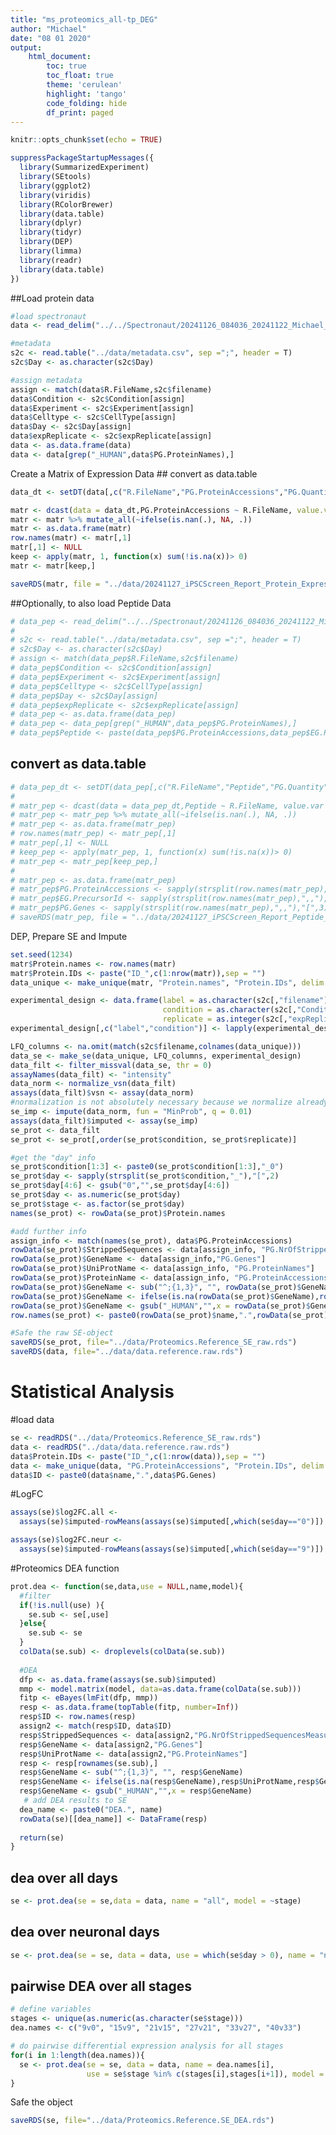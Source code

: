 ```yaml
---
title: "ms_proteomics_all-tp_DEG"
author: "Michael"
date: "08 01 2020"
output: 
    html_document:
        toc: true
        toc_float: true
        theme: 'cerulean'
        highlight: 'tango'
        code_folding: hide
        df_print: paged
---
```


<style>
  .main-container {
    max-width: 1500px !important;
  }
</style>

```r
knitr::opts_chunk$set(echo = TRUE)
```

```r
suppressPackageStartupMessages({
  library(SummarizedExperiment)
  library(SEtools)
  library(ggplot2)
  library(viridis)
  library(RColorBrewer)
  library(data.table)
  library(dplyr)
  library(tidyr)
  library(DEP)
  library(limma)
  library(readr)
  library(data.table)
})
```


##Load protein data
```r
#load spectronaut
data <- read_delim("../../Spectronaut/20241126_084036_20241122_Michael_referenceprot/20241127_135223_20241122_Michael_referenceprot_Report.tsv",delim = "\t",escape_double = FALSE, trim_ws = TRUE)

#metadata
s2c <- read.table("../data/metadata.csv", sep =";", header = T)
s2c$Day <- as.character(s2c$Day)

#assign metadata
assign <- match(data$R.FileName,s2c$filename)
data$Condition <- s2c$Condition[assign]
data$Experiment <- s2c$Experiment[assign]
data$Celltype <- s2c$CellType[assign]
data$Day <- s2c$Day[assign]
data$expReplicate <- s2c$expReplicate[assign]
data <- as.data.frame(data)
data <- data[grep("_HUMAN",data$PG.ProteinNames),]
```

Create a Matrix of Expression Data
## convert as data.table
```r
data_dt <- setDT(data[,c("R.FileName","PG.ProteinAccessions","PG.Quantity")])

matr <- dcast(data = data_dt,PG.ProteinAccessions ~ R.FileName, value.var = c("PG.Quantity")) 
matr <- matr %>% mutate_all(~ifelse(is.nan(.), NA, .))
matr <- as.data.frame(matr)
row.names(matr) <- matr[,1]
matr[,1] <- NULL
keep <- apply(matr, 1, function(x) sum(!is.na(x))> 0)
matr <- matr[keep,]

saveRDS(matr, file = "../data/20241127_iPSCScreen_Report_Protein_Expression_Matrix.rds")
```


##################
##Optionally, to also load Peptide Data
```r
# data_pep <- read_delim("../../Spectronaut/20241126_084036_20241122_Michael_referenceprot/20241127_135223_20241122_Michael_referenceprot_Report_Peptide.tsv",delim = "\t",escape_double = FALSE, trim_ws = TRUE)
# 
# s2c <- read.table("../data/metadata.csv", sep =";", header = T)
# s2c$Day <- as.character(s2c$Day)
# assign <- match(data_pep$R.FileName,s2c$filename)
# data_pep$Condition <- s2c$Condition[assign]
# data_pep$Experiment <- s2c$Experiment[assign]
# data_pep$Celltype <- s2c$CellType[assign]
# data_pep$Day <- s2c$Day[assign]
# data_pep$expReplicate <- s2c$expReplicate[assign]
# data_pep <- as.data.frame(data_pep)
# data_pep <- data_pep[grep("_HUMAN",data_pep$PG.ProteinNames),]
# data_pep$Peptide <- paste(data_pep$PG.ProteinAccessions,data_pep$EG.PrecursorId,data_pep$PG.Genes,sep = ",,")
```


## convert as data.table
```r
# data_pep_dt <- setDT(data_pep[,c("R.FileName","Peptide","PG.Quantity")])
# 
# matr_pep <- dcast(data = data_pep_dt,Peptide ~ R.FileName, value.var = c("PG.Quantity")) 
# matr_pep <- matr_pep %>% mutate_all(~ifelse(is.nan(.), NA, .))
# matr_pep <- as.data.frame(matr_pep)
# row.names(matr_pep) <- matr_pep[,1]
# matr_pep[,1] <- NULL
# keep_pep <- apply(matr_pep, 1, function(x) sum(!is.na(x))> 0)
# matr_pep <- matr_pep[keep_pep,]
# 
# matr_pep <- as.data.frame(matr_pep)
# matr_pep$PG.ProteinAccessions <- sapply(strsplit(row.names(matr_pep),",,"),"[",1)
# matr_pep$EG.PrecursorId <- sapply(strsplit(row.names(matr_pep),",,"),"[",2)
# matr_pep$PG.Genes <- sapply(strsplit(row.names(matr_pep),",,"),"[",3)
# saveRDS(matr_pep, file = "../data/20241127_iPSCScreen_Report_Peptide_Expression_Matrix.rds")
```



DEP, Prepare SE and Impute
```r
set.seed(1234)
matr$Protein.names <- row.names(matr)
matr$Protein.IDs <- paste("ID_",c(1:nrow(matr)),sep = "")
data_unique <- make_unique(matr, "Protein.names", "Protein.IDs", delim = ";")

experimental_design <- data.frame(label = as.character(s2c[,"filename"]), 
                                  condition = as.character(s2c[,"Condition"]), 
                                  replicate = as.integer(s2c[,"expReplicate"]))
experimental_design[,c("label","condition")] <- lapply(experimental_design[,c("label","condition")], as.character)

LFQ_columns <- na.omit(match(s2c$filename,colnames(data_unique)))
data_se <- make_se(data_unique, LFQ_columns, experimental_design)
data_filt <- filter_missval(data_se, thr = 0)
assayNames(data_filt) <- "intensity"
data_norm <- normalize_vsn(data_filt)
assays(data_filt)$vsn <- assay(data_norm)
#normalization is not absolutely necessary because we normalize already with the spectronaut
se_imp <- impute(data_norm, fun = "MinProb", q = 0.01)
assays(data_filt)$imputed <- assay(se_imp)
se_prot <- data_filt
se_prot <- se_prot[,order(se_prot$condition, se_prot$replicate)]

#get the "day" info
se_prot$condition[1:3] <- paste0(se_prot$condition[1:3],"_0")
se_prot$day <- sapply(strsplit(se_prot$condition,"_"),"[",2)
se_prot$day[4:6] <- gsub("0","",se_prot$day[4:6])
se_prot$day <- as.numeric(se_prot$day)
se_prot$stage <- as.factor(se_prot$day)
names(se_prot) <- rowData(se_prot)$Protein.names

#add further info
assign_info <- match(names(se_prot), data$PG.ProteinAccessions)
rowData(se_prot)$StrippedSequences <- data[assign_info, "PG.NrOfStrippedSequencesMeasured"]
rowData(se_prot)$GeneName <- data[assign_info,"PG.Genes"]
rowData(se_prot)$UniProtName <- data[assign_info, "PG.ProteinNames"]
rowData(se_prot)$ProteinName <- data[assign_info, "PG.ProteinAccessions"]
rowData(se_prot)$GeneName <- sub("^;{1,3}", "", rowData(se_prot)$GeneName)
rowData(se_prot)$GeneName <- ifelse(is.na(rowData(se_prot)$GeneName),rowData(se_prot)$UniProtName,rowData(se_prot)$GeneName)
rowData(se_prot)$GeneName <- gsub("_HUMAN","",x = rowData(se_prot)$GeneName)
row.names(se_prot) <- paste0(rowData(se_prot)$name,".",rowData(se_prot)$GeneName)

#Safe the raw SE-object
saveRDS(se_prot, file="../data/Proteomics.Reference_SE_raw.rds")
saveRDS(data, file="../data/data.reference.raw.rds")
```



#################################################################
# Statistical Analysis
#################################################################

#load data
```r
se <- readRDS("../data/Proteomics.Reference_SE_raw.rds")
data <- readRDS("../data/data.reference.raw.rds")
data$Protein.IDs <- paste("ID_",c(1:nrow(data)),sep = "")
data <- make_unique(data, "PG.ProteinAccessions", "Protein.IDs", delim = ";")
data$ID <- paste0(data$name,".",data$PG.Genes)
```

#LogFC
```r
assays(se)$log2FC.all <-
  assays(se)$imputed-rowMeans(assays(se)$imputed[,which(se$day=="0")])

assays(se)$log2FC.neur <-
  assays(se)$imputed-rowMeans(assays(se)$imputed[,which(se$day=="9")])
```


#Proteomics DEA function
```r
prot.dea <- function(se,data,use = NULL,name,model){
  #filter
  if(!is.null(use) ){
    se.sub <- se[,use]
  }else{
    se.sub <- se
  }
  colData(se.sub) <- droplevels(colData(se.sub))
  
  #DEA
  dfp <- as.data.frame(assays(se.sub)$imputed)
  mmp <- model.matrix(model, data=as.data.frame(colData(se.sub)))
  fitp <- eBayes(lmFit(dfp, mmp))
  resp <- as.data.frame(topTable(fitp, number=Inf))
  resp$ID <- row.names(resp)
  assign2 <- match(resp$ID, data$ID)
  resp$StrippedSequences <- data[assign2,"PG.NrOfStrippedSequencesMeasured"]
  resp$GeneName <- data[assign2,"PG.Genes"]
  resp$UniProtName <- data[assign2,"PG.ProteinNames"]
  resp <- resp[rownames(se.sub),]
  resp$GeneName <- sub("^;{1,3}", "", resp$GeneName)
  resp$GeneName <- ifelse(is.na(resp$GeneName),resp$UniProtName,resp$GeneName)
  resp$GeneName <- gsub("_HUMAN","",x = resp$GeneName)
   # add DEA results to SE
  dea_name <- paste0("DEA.", name)
  rowData(se)[[dea_name]] <- DataFrame(resp)
  
  return(se)
}
```


## dea over all days
```r
se <- prot.dea(se = se,data = data, name = "all", model = ~stage)
```

## dea over neuronal days
```r
se <- prot.dea(se = se, data = data, use = which(se$day > 0), name = "neuronal", model = ~stage)
```


## pairwise DEA over all stages

```r
# define variables
stages <- unique(as.numeric(as.character(se$stage)))
dea.names <- c("9v0", "15v9", "21v15", "27v21", "33v27", "40v33")
```

```r
# do pairwise differential expression analysis for all stages
for(i in 1:length(dea.names)){
  se <- prot.dea(se = se, data = data, name = dea.names[i], 
                 use = se$stage %in% c(stages[i],stages[i+1]), model = ~stage)
}
```

Safe the object
```r
saveRDS(se, file="../data/Proteomics.Reference.SE_DEA.rds")
```


